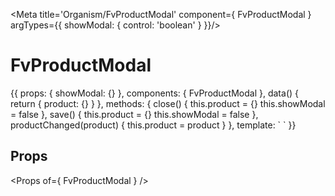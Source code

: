
<Meta title='Organism/FvProductModal' component={ FvProductModal } argTypes={{
  showModal: { control: 'boolean' }
}}/>

# FvProductModal

<Canvas>
<Story name='Common' height='150px' args={{
  showModal: true
}}>{{
  props: {
    showModal: {}
  },
  components: { FvProductModal },
  data() {
    return {
      product: {}
    }
  },
  methods: {
    close() {
      this.product = {}
      this.showModal = false
    },
    save() {
      this.product = {}
      this.showModal = false
    },
    productChanged(product) {
      this.product = product
    }
  },
  template: `<FvProductModal
    :show="showModal"
    :product="product"
    @modal:close="close"
    @modal:save="save"
    @payload:changed="productChanged"
  >
  </FvProductModal>`
}}</Story>
</Canvas>

## Props

<Props of={ FvProductModal } />
